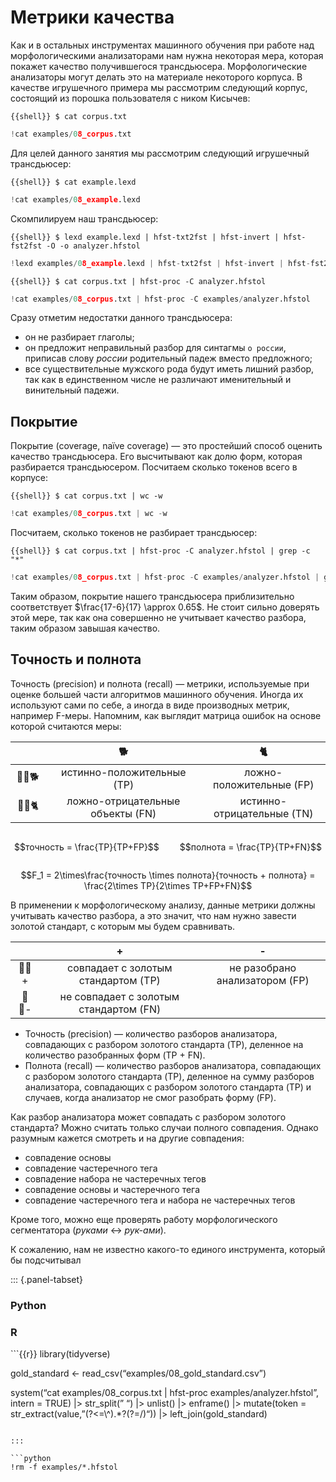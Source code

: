 # Метрики качества

Как и в остальных инструментах машинного обучения при работе над морфологическими анализаторами нам нужна некоторая мера, которая покажет качество получившегося трансдьюсера. Морфологические анализаторы могут делать это на материале некоторого корпуса. В качестве игрушечного примера мы рассмотрим следующий корпус, состоящий из порошка пользователя с ником Кисычев:

```{{shell}}
$ cat corpus.txt
```

```python
!cat examples/08_corpus.txt
```

Для целей данного занятия мы рассмотрим следующий игрушечный трансдьюсер:

```{{shell}}
$ cat example.lexd
```

```python
!cat examples/08_example.lexd
```

Скомпилируем наш трансдьюсер:

```{{shell}}
$ lexd example.lexd | hfst-txt2fst | hfst-invert | hfst-fst2fst -O -o analyzer.hfstol
```

```python
!lexd examples/08_example.lexd | hfst-txt2fst | hfst-invert | hfst-fst2fst -O -o examples/analyzer.hfstol
```

```{{shell}}
$ cat corpus.txt | hfst-proc -C analyzer.hfstol
```

```python
!cat examples/08_corpus.txt | hfst-proc -C examples/analyzer.hfstol
```

Сразу отметим недостатки данного трансдьюсера:

- он не разбирает глаголы;
- он предложит неправильный разбор для синтагмы `о россии`, приписав слову *россии* родительный падеж вместо предложного;
- все существительные мужского рода будут иметь лишний разбор, так как в единственном числе не различают именительный и винительный падежи.

## Покрытие

Покрытие (coverage, naïve coverage) --- это простейший способ оценить качество трансдьюсера. Его высчитывают как долю форм, которая разбирается трансдьюсером. Посчитаем сколько токенов всего в корпусе:

```{{shell}}
$ cat corpus.txt | wc -w
```

```python
!cat examples/08_corpus.txt | wc -w
```

Посчитаем, сколько токенов не разбирает трансдьюсер:

```{{shell}}
$ cat corpus.txt | hfst-proc -C analyzer.hfstol | grep -c "*"
```

```python
!cat examples/08_corpus.txt | hfst-proc -C examples/analyzer.hfstol | grep -c "*"
```

Таким образом, покрытие нашего трансдьюсера приблизительно соответствует $\frac{17-6}{17} \approx 0.65$. Не стоит сильно доверять этой мере, так как она совершенно не учитывает качество разбора, таким образом завышая качество.

## Точность и полнота

Точность (precision) и полнота (recall) --- метрики, используемые при оценке большей части алгоритмов машинного обучения. Иногда их используют сами по себе, а иногда в виде производных метрик, например F-меры. Напомним, как выглядит матрица ошибок на основе которой считаются меры:

|        |              🐕                   |             🐈             |
|:------:|:---------------------------------:|:--------------------------:|
| 🤖💭🐕 |     истинно-положительные (TP)    |  ложно-положительные (FP)  |
| 🤖💭🐈 | ложно-отрицательные объекты (FN)  | истинно-отрицательные (TN) |


:::: {.columns}

::: {.column}
$$точность = \frac{TP}{TP+FP}$$
:::

::: {.column}
$$полнота = \frac{TP}{TP+FN}$$
:::

::::


$$F_1 = 2\times\frac{точность \times полнота}{точность + полнота} = \frac{2\times TP}{2\times TP+FP+FN}$$

В применении к морфологическому анализу, данные метрики должны учитывать качество разбора, а это значит, что нам нужно завести золотой стандарт, с которым мы будем сравнивать.

|        |                  +                      |                -               |
|:------:|:---------------------------------------:|:------------------------------:|
| 🤖💭+  |   совпадает с золотым стандартом (TP)   | не разобрано анализатором (FP) |
| 🤖💭-  | не совпадает с золотым стандартом (FN)  |                                |


- Точность (precision) --- количество разборов анализатора, совпадающих с разбором золотого стандарта (TP), деленное на количество разобранных форм (TP + FN).
- Полнота (recall) --- количество разборов анализатора, совпадающих с разбором золотого стандарта (TP), деленное на сумму разборов анализатора, совпадающих с разбором золотого стандарта (TP) и случаев, когда анализатор не смог разобрать форму (FP).

Как разбор анализатора может совпадать с разбором золотого стандарта? Можно считать только случаи полного совпадения. Однако разумным кажется смотреть и на другие совпадения:

- совпадение основы
- совпадение частеречного тега
- совпадение набора не частеречных тегов
- совпадение основы и частеречного тега
- совпадение частеречного тега и набора не частеречных тегов

Кроме того, можно еще проверять работу морфологического сегментатора (*руками* <-> *рук-ами*).

К сожалению, нам не известно какого-то единого инструмента, который бы подсчитывал 

::: {.panel-tabset}

### Python

### R

```{{r}}
library(tidyverse)

gold_standard <- read_csv("examples/08_gold_standard.csv")

system("cat examples/08_corpus.txt | hfst-proc examples/analyzer.hfstol", intern = TRUE) |> 
  str_split(" ") |> 
  unlist() |> 
  enframe() |> 
  mutate(token = str_extract(value, "(?<=\\^).*?(?=/)")) |> 
  left_join(gold_standard)
```

:::

```python
!rm -f examples/*.hfstol
```